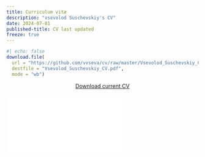 ```yaml
---
title: Curriculum vitæ
description: "vsevolod Suschevskiy's CV"
date: 2024-07-01
published-title: CV last updated
freeze: true
---
```


```r
#| echo: false
download.file(
  url = "https://github.com/vvseva/cv/raw/master/Vsevolod_Suschevskiy_CV.pdf", 
  destfile = "Vsevolod_Suschevskiy_CV.pdf",
  mode = "wb")
```

::: {#avoid_rmd}
<p class="text-center">

<center><a class="btn btn-primary" 
  href="Vsevolod_Suschevskiy_CV.pdf" target="_blank"> <i class="fa-solid fa-file-arrow-down"></i> Download current CV </a></center>

</p>
:::

::: embed-container
<iframe src="Vsevolod_Suschevskiy_CV.pdf" style="border: 0.5px">

</iframe>
:::
